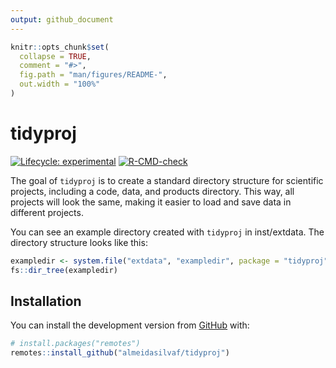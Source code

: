 ```yaml
---
output: github_document
---
```


<!-- README.md is generated from README.Rmd. Please edit that file -->

```r
knitr::opts_chunk$set(
  collapse = TRUE,
  comment = "#>",
  fig.path = "man/figures/README-",
  out.width = "100%"
)
```

# tidyproj

<!-- badges: start -->
[![Lifecycle: experimental](https://img.shields.io/badge/lifecycle-experimental-orange.svg)](https://lifecycle.r-lib.org/articles/stages.html#experimental)
[![R-CMD-check](https://github.com/almeidasilvaf/tidyproj/workflows/R-CMD-check/badge.svg)](https://github.com/almeidasilvaf/tidyproj/actions)
<!-- badges: end -->

The goal of `tidyproj` is to create a standard directory structure for 
scientific projects, including a code, data, and products directory. 
This way, all projects will look the same, making it easier to load and 
save data in different projects.

You can see an example directory created with `tidyproj` in inst/extdata. 
The directory structure looks like this:

```r
exampledir <- system.file("extdata", "exampledir", package = "tidyproj")
fs::dir_tree(exampledir)
```

## Installation

You can install the development version from [GitHub](https://github.com/) with:

```r
# install.packages("remotes")
remotes::install_github("almeidasilvaf/tidyproj")
```

